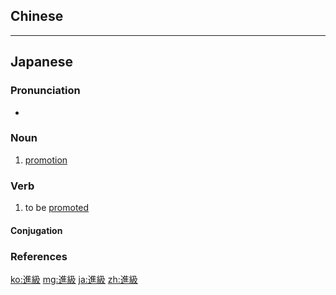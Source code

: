 {{also|进级}}
==Chinese==
{{zh-see|晉級|v}}

----

==Japanese==
{{ja-kanjitab|しん|きゅう|yomi=o}}

===Pronunciation===
* {{ja-pron|しんきゅう|y=o|acc=0|acc_ref=NHK}}

===Noun===
{{ja-noun|しんきゅう}}

# [[promotion]]

===Verb===
{{ja-verb-suru|しんきゅう}}

# to be [[promote]]d

====Conjugation====
{{ja-suru|しんきゅう}}

===References===
<references/>

[[ko:進級]]
[[mg:進級]]
[[ja:進級]]
[[zh:進級]]